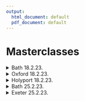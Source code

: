 ```yaml
---
output:
  html_document: default
  pdf_document: default
---
```

# Masterclasses{-}
<!-- This is a spoiler in gitbook, html and epub formats, and normal text otherwise. -->


<details>
<summary>Bath 18.2.23. </summary> 
$~$

::: {.information data-latex=""}
**Date:** *18.2.23*.

**Time:** *10:00-12:30*.

**Location:** *Bath University Campus*.

**Audience:** *Year 9, approx 100 participants*.

**University Mentor:** *Tam*.

**Masterclass Contact** *Chris Budd mascjb@bath.ac.uk*.

**Group Members:** *Joy Boh, Ashley Higgs, Chloe Howcroft, Lucia Lopez, Haranja Sivaneswaran, Jodie Young.*

:::
</details>

<details>
<summary>Oxford 18.2.23. </summary> 
$~$

::: {.information data-latex=""}
**Date:** *18.2.23*.

**Time:** *10:00-12:30*.

**Location:** *Oxford Brookes Campus*.

**Audience:** *Sixth form, approx 40 participants*.

**University Mentor:** *Ben*.

**Masterclass Contact** *Sam Kamparis s.kamperis@brookes.ac.uk*.

**Group Members:** *Tom Eves, Zoe Fairfax, Alankrit Mata, Anna Quinn, Rhea Shah.*

:::
</details>

<details>
<summary>Holyport 18.2.23. </summary> 
$~$

::: {.information data-latex=""}
**Date:** *18.2.23*.

**Time:** *9:30-12:00*.

**Location:** *Holyport*.

**Audience:** *Year 9, approx ? participants*.

**University Mentor:** *Waleed*.

**Masterclass Contact** *?*.

**Group Members:** *Mira Balaji ,Kamilla Bugno,Ewan Partington, Samantha Perryman, Olivia Wiseman.*

:::
</details>

<details>
<summary>Bath 25.2.23. </summary> 
$~$

::: {.information data-latex=""}
**Date:** *18.2.23*.

**Time:** *10:00-12:30*.

**Location:** *Bath University Campus*.

**Audience:** *Year 9, approx 100 participants*.

**University Mentor:** *Ben*.

**Masterclass Contact** *Chris Budd mascjb@bath.ac.uk*.

**Group Members:** *Abigail Bennett, Tosia Ciszek, Mirren Derby,Timi Folaranmi, Molly Maguire-King, Tali Shear*

:::
</details>

<details>
<summary>Exeter 25.2.23. </summary> 
$~$

::: {.information data-latex=""}
**Date:** *18.2.23*.

**Time:** *9:30-12:00*.

**Location:** *Exeter School of Maths*.

**Audience:** *Year 9, approx ? participants*.

**University Mentor:** *Tam*.

**Masterclass Contact** *?*.

**Group Members:** *Sam Cheung, Lana Gregory, Ella Hidveghy, Rebecca Knight, AndrewMcGrath.*

:::
</details>


